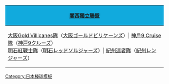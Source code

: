 {| style="text-align:center; margin:auto; border:1px solid #000;"
|-
!style="width:50%; background-color:#1AD;" |[[關西獨立聯盟]]
|- style="font-size:small;"
|
[[大阪Gold Villicanes隊]]（[[:ja:大阪ゴールドビリケーンズ|大阪ゴールドビリケーンズ]]）| [[神戶9 Cruise隊]]（[[:ja:神戸9クルーズ|神戸9クルーズ]]）<br /> [[明石紅戰士隊]]（[[:ja:明石レッドソルジャーズ|明石レッドソルジャーズ]]）| [[紀州連者隊]]（[[:ja:紀州レンジャーズ|紀州レンジャーズ]]）
|}<noinclude>
[[Category:日本棒球模板]]
</noinclude>